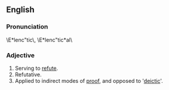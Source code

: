 ==English==
===Pronunciation===
\E*lenc"tic\, \E*lenc"tic*al\

===Adjective===
#Serving to [[refute]].
#Refutative.
#Applied to indirect modes of [[proof]], and opposed to '[[deictic]]'.